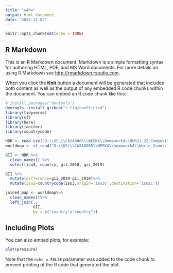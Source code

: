---
title: "w4hw"
output: html_document
date: "2023-11-02"
---

```{r setup, include=FALSE}
knitr::opts_chunk$set(echo = TRUE)
```

## R Markdown

This is an R Markdown document. Markdown is a simple formatting syntax for authoring HTML, PDF, and MS Word documents. For more details on using R Markdown see <http://rmarkdown.rstudio.com>.

When you click the **Knit** button a document will be generated that includes both content as well as the output of any embedded R code chunks within the document. You can embed an R code chunk like this:

```{r cars}
# install.packages("devtools")
devtools::install_github("r-lib/conflicted")
library(tidyverse)
library(sf)
library(here)
library(janitor)
library(countrycode)

HDR <- read.csv("D:\\UCL\\CASA0005\\WEEK4\\homework4\\HDR21-22_Composite_indices_complete_time_series.csv")
worldmap <- st_read("D:\\UCL\\CASA0005\\WEEK4\\homework4\\World_Countries_Generalized\\World_Countries_Generalized.shp")

GII <- HDR %>%
  clean_names() %>%
  select(iso3, country, gii_2010, gii_2019)

GII %>%
  mutate(difference=gii_2019-gii_2010)%>%
  mutate(iso2=countrycode(iso3,origin='iso3c',destination='iso2c'))

joined_map <- worldmap%>%
  clean_names()%>%
  left_join(.,
            GII,
            by = c("country"="country"))

```

## Including Plots

You can also embed plots, for example:

```{r pressure, echo=FALSE}
plot(pressure)
```

Note that the `echo = FALSE` parameter was added to the code chunk to prevent printing of the R code that generated the plot.
